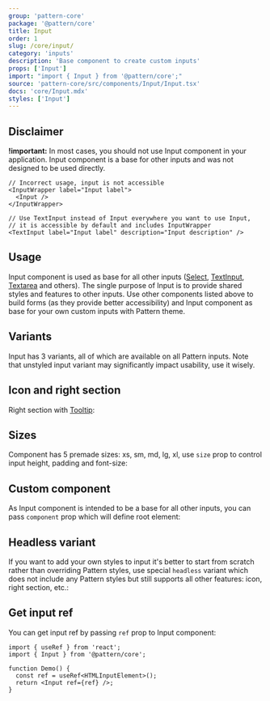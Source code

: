 ```yaml
---
group: 'pattern-core'
package: '@pattern/core'
title: Input
order: 1
slug: /core/input/
category: 'inputs'
description: 'Base component to create custom inputs'
props: ['Input']
import: "import { Input } from '@pattern/core';"
source: 'pattern-core/src/components/Input/Input.tsx'
docs: 'core/Input.mdx'
styles: ['Input']
---
```



## Disclaimer

**!important:** In most cases, you should not use Input component in your application.
Input component is a base for other inputs and was not designed to be used directly.

```tsx
// Incorrect usage, input is not accessible
<InputWrapper label="Input label">
  <Input />
</InputWrapper>

// Use TextInput instead of Input everywhere you want to use Input,
// it is accessible by default and includes InputWrapper
<TextInput label="Input label" description="Input description" />
```

## Usage

Input component is used as base for all other inputs ([Select](/core/select/), [TextInput](/core/text-input/), [Textarea](/core/textarea/) and others).
The single purpose of Input is to provide shared styles and features to other inputs.
Use other components listed above to build forms (as they provide better accessibility)
and Input component as base for your own custom inputs with Pattern theme.

<Demo data={InputDemos.configurator} />

## Variants

Input has 3 variants, all of which are available on all Pattern inputs.
Note that unstyled input variant may significantly impact usability, use it wisely.

<Demo data={InputDemos.variants} />

## Icon and right section

<Demo data={InputDemos.icon} />

Right section with [Tooltip](/core/tooltip/):

<Demo data={InputDemos.tooltip} />

## Sizes

Component has 5 premade sizes: xs, sm, md, lg, xl, use `size` prop to control input height, padding and font-size:

<Demo data={InputDemos.sizes} />

## Custom component

As Input component is intended to be a base for all other inputs,
you can pass `component` prop which will define root element:

<Demo data={InputDemos.component} />

## Headless variant

If you want to add your own styles to input it's better to start from scratch rather than overriding Pattern styles,
use special `headless` variant which does not include any Pattern styles but still supports all other features: icon, right section, etc.:

<Demo data={InputDemos.headless} />

## Get input ref

You can get input ref by passing `ref` prop to Input component:

```tsx
import { useRef } from 'react';
import { Input } from '@pattern/core';

function Demo() {
  const ref = useRef<HTMLInputElement>();
  return <Input ref={ref} />;
}
```
